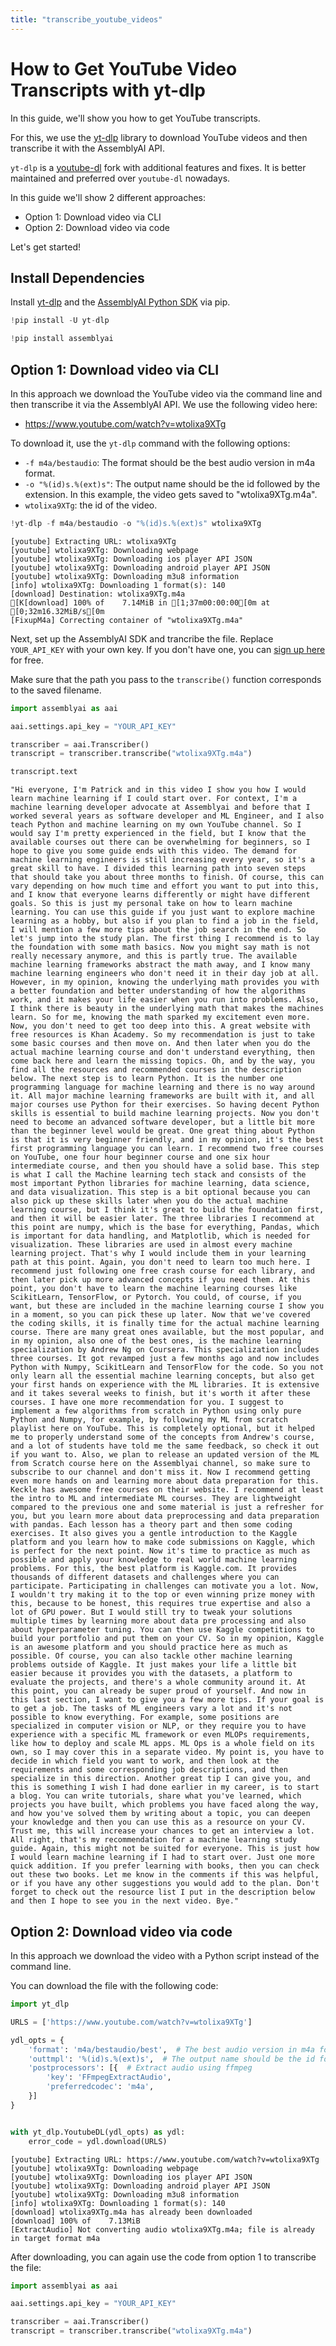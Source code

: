 ```yaml
---
title: "transcribe_youtube_videos"
---
```


# How to Get YouTube Video Transcripts with yt-dlp

In this guide, we'll show you how to get YouTube transcripts.

For this, we use the [yt-dlp](https://github.com/yt-dlp/yt-dlp) library to download YouTube videos and then transcribe it with the AssemblyAI API.

`yt-dlp` is a [youtube-dl](https://github.com/ytdl-org/youtube-dl) fork with additional features and fixes. It is better maintained and preferred over `youtube-dl` nowadays.

In this guide we'll show 2 different approaches:

- Option 1: Download video via CLI
- Option 2: Download video via code

Let's get started!


## Install Dependencies

Install [yt-dlp](https://github.com/yt-dlp/yt-dlp) and the [AssemblyAI Python SDK](https://github.com/AssemblyAI/assemblyai-python-sdk) via pip.


```python
!pip install -U yt-dlp
```

```python
!pip install assemblyai
```

## Option 1: Download video via CLI


In this approach we download the YouTube video via the command line and then transcribe it via the AssemblyAI API. We use the following video here:

- https://www.youtube.com/watch?v=wtolixa9XTg

To download it, use the `yt-dlp` command with the following options:

- `-f m4a/bestaudio`: The format should be the best audio version in m4a format.
- `-o "%(id)s.%(ext)s"`: The output name should be the id followed by the extension. In this example, the video gets saved to "wtolixa9XTg.m4a".
- `wtolixa9XTg`: the id of the video.


```python
!yt-dlp -f m4a/bestaudio -o "%(id)s.%(ext)s" wtolixa9XTg
```

<Output>

```
[youtube] Extracting URL: wtolixa9XTg
[youtube] wtolixa9XTg: Downloading webpage
[youtube] wtolixa9XTg: Downloading ios player API JSON
[youtube] wtolixa9XTg: Downloading android player API JSON
[youtube] wtolixa9XTg: Downloading m3u8 information
[info] wtolixa9XTg: Downloading 1 format(s): 140
[download] Destination: wtolixa9XTg.m4a
[K[download] 100% of    7.14MiB in [1;37m00:00:00[0m at [0;32m16.32MiB/s[0m
[FixupM4a] Correcting container of "wtolixa9XTg.m4a"

```
</Output>

Next, set up the AssemblyAI SDK and trancribe the file. Replace `YOUR_API_KEY` with your own key. If you don't have one, you can [sign up here](https://assemblyai.com/dashboard/signup) for free.

Make sure that the path you pass to the `transcribe()` function corresponds to the saved filename.


```python
import assemblyai as aai

aai.settings.api_key = "YOUR_API_KEY"

transcriber = aai.Transcriber()
transcript = transcriber.transcribe("wtolixa9XTg.m4a")
```

```python
transcript.text
```

<Output>

```
"Hi everyone, I'm Patrick and in this video I show you how I would learn machine learning if I could start over. For context, I'm a machine learning developer advocate at Assemblyai and before that I worked several years as software developer and ML Engineer, and I also teach Python and machine learning on my own YouTube channel. So I would say I'm pretty experienced in the field, but I know that the available courses out there can be overwhelming for beginners, so I hope to give you some guide ends with this video. The demand for machine learning engineers is still increasing every year, so it's a great skill to have. I divided this learning path into seven steps that should take you about three months to finish. Of course, this can vary depending on how much time and effort you want to put into this, and I know that everyone learns differently or might have different goals. So this is just my personal take on how to learn machine learning. You can use this guide if you just want to explore machine learning as a hobby, but also if you plan to find a job in the field, I will mention a few more tips about the job search in the end. So let's jump into the study plan. The first thing I recommend is to lay the foundation with some math basics. Now you might say math is not really necessary anymore, and this is partly true. The available machine learning frameworks abstract the math away, and I know many machine learning engineers who don't need it in their day job at all. However, in my opinion, knowing the underlying math provides you with a better foundation and better understanding of how the algorithms work, and it makes your life easier when you run into problems. Also, I think there is beauty in the underlying math that makes the machines learn. So for me, knowing the math sparked my excitement even more. Now, you don't need to get too deep into this. A great website with free resources is Khan Academy. So my recommendation is just to take some basic courses and then move on. And then later when you do the actual machine learning course and don't understand everything, then come back here and learn the missing topics. Oh, and by the way, you find all the resources and recommended courses in the description below. The next step is to learn Python. It is the number one programming language for machine learning and there is no way around it. All major machine learning frameworks are built with it, and all major courses use Python for their exercises. So having decent Python skills is essential to build machine learning projects. Now you don't need to become an advanced software developer, but a little bit more than the beginner level would be great. One great thing about Python is that it is very beginner friendly, and in my opinion, it's the best first programming language you can learn. I recommend two free courses on YouTube, one four hour beginner course and one six hour intermediate course, and then you should have a solid base. This step is what I call the Machine learning tech stack and consists of the most important Python libraries for machine learning, data science, and data visualization. This step is a bit optional because you can also pick up these skills later when you do the actual machine learning course, but I think it's great to build the foundation first, and then it will be easier later. The three libraries I recommend at this point are numpy, which is the base for everything, Pandas, which is important for data handling, and Matplotlib, which is needed for visualization. These libraries are used in almost every machine learning project. That's why I would include them in your learning path at this point. Again, you don't need to learn too much here. I recommend just following one free crash course for each library, and then later pick up more advanced concepts if you need them. At this point, you don't have to learn the machine learning courses like ScikitLearn, TensorFlow, or Pytorch. You could, of course, if you want, but these are included in the machine learning course I show you in a moment, so you can pick these up later. Now that we've covered the coding skills, it is finally time for the actual machine learning course. There are many great ones available, but the most popular, and in my opinion, also one of the best ones, is the machine learning specialization by Andrew Ng on Coursera. This specialization includes three courses. It got revamped just a few months ago and now includes Python with Numpy, ScikitLearn and TensorFlow for the code. So you not only learn all the essential machine learning concepts, but also get your first hands on experience with the ML libraries. It is extensive and it takes several weeks to finish, but it's worth it after these courses. I have one more recommendation for you. I suggest to implement a few algorithms from scratch in Python using only pure Python and Numpy, for example, by following my ML from scratch playlist here on YouTube. This is completely optional, but it helped me to properly understand some of the concepts from Andrew's course, and a lot of students have told me the same feedback, so check it out if you want to. Also, we plan to release an updated version of the ML from Scratch course here on the Assemblyai channel, so make sure to subscribe to our channel and don't miss it. Now I recommend getting even more hands on and learning more about data preparation for this. Keckle has awesome free courses on their website. I recommend at least the intro to ML and intermediate ML courses. They are lightweight compared to the previous one and some material is just a refresher for you, but you learn more about data preprocessing and data preparation with pandas. Each lesson has a theory part and then some coding exercises. It also gives you a gentle introduction to the Kaggle platform and you learn how to make code submissions on Kaggle, which is perfect for the next point. Now it's time to practice as much as possible and apply your knowledge to real world machine learning problems. For this, the best platform is Kaggle.com. It provides thousands of different datasets and challenges where you can participate. Participating in challenges can motivate you a lot. Now, I wouldn't try making it to the top or even winning prize money with this, because to be honest, this requires true expertise and also a lot of GPU power. But I would still try to tweak your solutions multiple times by learning more about data pre processing and also about hyperparameter tuning. You can then use Kaggle competitions to build your portfolio and put them on your CV. So in my opinion, Kaggle is an awesome platform and you should practice here as much as possible. Of course, you can also tackle other machine learning problems outside of Kaggle. It just makes your life a little bit easier because it provides you with the datasets, a platform to evaluate the projects, and there's a whole community around it. At this point, you can already be super proud of yourself. And now in this last section, I want to give you a few more tips. If your goal is to get a job. The tasks of ML engineers vary a lot and it's not possible to know everything. For example, some positions are specialized in computer vision or NLP, or they require you to have experience with a specific ML framework or even MLOPs requirements, like how to deploy and scale ML apps. ML Ops is a whole field on its own, so I may cover this in a separate video. My point is, you have to decide in which field you want to work, and then look at the requirements and some corresponding job descriptions, and then specialize in this direction. Another great tip I can give you, and this is something I wish I had done earlier in my career, is to start a blog. You can write tutorials, share what you've learned, which projects you have built, which problems you have faced along the way, and how you've solved them by writing about a topic, you can deepen your knowledge and then you can use this as a resource on your CV. Trust me, this will increase your chances to get an interview a lot. All right, that's my recommendation for a machine learning study guide. Again, this might not be suited for everyone. This is just how I would learn machine learning if I had to start over. Just one more quick addition. If you prefer learning with books, then you can check out these two books. Let me know in the comments if this was helpful, or if you have any other suggestions you would add to the plan. Don't forget to check out the resource list I put in the description below and then I hope to see you in the next video. Bye."
```
</Output>

## Option 2: Download video via code


In this approach we download the video with a Python script instead of the command line.

You can download the file with the following code:


```python
import yt_dlp

URLS = ['https://www.youtube.com/watch?v=wtolixa9XTg']

ydl_opts = {
    'format': 'm4a/bestaudio/best',  # The best audio version in m4a format
    'outtmpl': '%(id)s.%(ext)s',  # The output name should be the id followed by the extension
    'postprocessors': [{  # Extract audio using ffmpeg
        'key': 'FFmpegExtractAudio',
        'preferredcodec': 'm4a',
    }]
}


with yt_dlp.YoutubeDL(ydl_opts) as ydl:
    error_code = ydl.download(URLS)
```

<Output>

```
[youtube] Extracting URL: https://www.youtube.com/watch?v=wtolixa9XTg
[youtube] wtolixa9XTg: Downloading webpage
[youtube] wtolixa9XTg: Downloading ios player API JSON
[youtube] wtolixa9XTg: Downloading android player API JSON
[youtube] wtolixa9XTg: Downloading m3u8 information
[info] wtolixa9XTg: Downloading 1 format(s): 140
[download] wtolixa9XTg.m4a has already been downloaded
[download] 100% of    7.13MiB
[ExtractAudio] Not converting audio wtolixa9XTg.m4a; file is already in target format m4a

```
</Output>

After downloading, you can again use the code from option 1 to transcribe the file:


```python
import assemblyai as aai

aai.settings.api_key = "YOUR_API_KEY"

transcriber = aai.Transcriber()
transcript = transcriber.transcribe("wtolixa9XTg.m4a")
```
